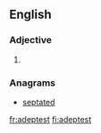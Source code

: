 ==English==

===Adjective===
{{head|en|adjective superlative form}}

# {{context|archaic|lang=en}} {{en-superlative of|adept}}

===Anagrams===
* [[septated#English|septated]]

[[fr:adeptest]]
[[fi:adeptest]]